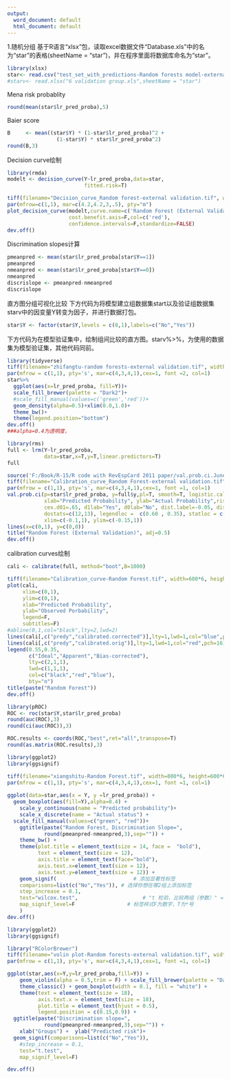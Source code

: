 ---
output:
  word_document: default
  html_document: default
---
1.随机分组
基于R语言“xlsx”包，读取excel数据文件“Database.xls”中的名为“star”的表格(sheetName = "star")，并在程序里面将数据库命名为“star”。
```{r}
library(xlsx)
star<- read.csv("test_set_with_predictions-Random forests model-external validation.csv")
#starv<- read.xlsx("6 validation group.xls",sheetName = "star")
```

Mena risk probablity
```{r}
round(mean(star$lr_pred_proba),5)
```

Baier score
```{r}
B     <- mean((star$Y) * (1-star$lr_pred_proba)^2 + 
                (1-star$Y) * star$lr_pred_proba^2)
round(B,3)
```


Decision curve绘制
```{r}
library(rmda)
modelt <- decision_curve(Y~lr_pred_proba,data=star,
                         fitted.risk=T)
```

```{r}
tiff(filename="Decision_curve_Random forest-external validation.tif", width=600*6, height=600*6, res=90*6)
par(mfrow=c(1,1), mar=c(4.2,4.2,3,.5), pty="m")
plot_decision_curve(modelt,curve.name=c('Random Forest (External Validation)'),xlim=c(0,0.8),ylim=c(0,0.4),
                    cost.benefit.axis=F,col=c('red'),
                    confidence.intervals=F,standardize=FALSE)
dev.off()
```


Discrimination slopes计算
```{r}
pmeanpred <- mean(star$lr_pred_proba[star$Y==1])
pmeanpred 
nmeanpred <- mean(star$lr_pred_proba[star$Y==0])
nmeanpred
discrislope <- pmeanpred-nmeanpred
discrislope
```

直方图分组可视化比较
下方代码为将模型建立组数据集start以及验证组数据集starv中的因变量Y转变为因子，并进行数据打包。

```{r}
star$Y <- factor(star$Y,levels = c(0,1),labels=c("No","Yes"))
```

下方代码为在模型验证集中，绘制组间比较的直方图。starv%>%，为使用的数据集为模型验证集，其他代码同前。
```{r}
library(tidyverse)
tiff(filename="zhifangtu-random forests-external validation.tif", width=800*6, height=400*6, res=90*6)
par(mfrow = c(1,1), pty='s', mar=c(4,3,4,1),cex=1, font =2, col=1)
star%>%
  ggplot(aes(x=lr_pred_proba, fill=Y))+
  scale_fill_brewer(palette = "Dark2")+
  #scale_fill_manual(values=c('green','red'))+
  geom_density(alpha=0.5)+xlim(0.0,1.0)+
  theme_bw()+
  theme(legend.position="bottom")
dev.off()
###alpha=0.4为透明度，
```



```{r}
library(rms)
full <- lrm(Y~lr_pred_proba,
            data=star,x=T,y=T,linear.predictors=T)
full
```


```{r}
source('F:/Book/R-15/R code with RevEspCard 2011 paper/val.prob.ci.June09-3.r')
tiff(filename="Calibration_curve_Random Forest-external validation.tif", width=600*6, height=600*6, res=90*6)
par(mfrow = c(1,1), pty='s', mar=c(4,3,4,1),cex=1, font =1, col=1)
val.prob.ci(p=star$lr_pred_proba, y=full$y,pl=T, smooth=T, logistic.cal=F, g=10,
            xlab="Predicted Probability", ylab="Actual Probability",riskdist='predicted', cex.lab=.7, 
            cex.d01=.65, d1lab="Yes", d0lab="No", dist.label=-0.05, dist.label2=.025, 
            dostats=c(12,13), legendloc =  c(0.60 , 0.35), statloc = c(0,.80),
            xlim=c(-0.1,1), ylim=c(-0.15,1))
lines(x=c(0,1), y=c(0,0))
title("Random Forest (External Validation)", adj=0.5)
dev.off()
```



calibration curves绘制
```{r}
cali <- calibrate(full, method="boot",B=1000)

tiff(filename="Calibration_curve-Random Forest.tif", width=600*6, height=600*6, res=90*6)
plot(cali,
     xlim=c(0,1),
     ylim=c(0,1),
     xlab="Predicted Probability",
     ylab="Observed Porbability",
     legend=F,
     subtitles=F)
#abline(0,1,col="black",lty=2,lwd=2)
lines(cali[,c("predy","calibrated.corrected")],lty=1,lwd=1,col="blue",pch=16)
lines(cali[,c("predy","calibrated.orig")],lty=1,lwd=1,col="red",pch=16)
legend(0.55,0.35,
       c("Ideal","Apparent","Bias-corrected"),
       lty=c(2,1,1),
       lwd=c(1,1,1),
       col=c("black","red","blue"),
       bty="n")
title(paste("Random Forest"))
dev.off()
```


```{r}
library(pROC)
ROC <- roc(star$Y,star$lr_pred_proba)
round(auc(ROC),3)
round(ci(auc(ROC)),3)
```

```{r}
ROC.results <- coords(ROC,"best",ret="all",transpose=T)
round(as.matrix(ROC.results),3)
```


```{r}
library(ggplot2)
library(ggsignif)

tiff(filename="xiangshitu-Random Forest.tif", width=800*6, height=600*6, res=90*6)
par(mfrow = c(1,1), pty='s', mar=c(4,3,4,1),cex=1, font =1, col=1)
  
ggplot(data=star,aes(x = Y, y =lr_pred_proba)) +
  geom_boxplot(aes(fill=Y),alpha=0.4) +
    scale_y_continuous(name = "Predicted probability")+
    scale_x_discrete(name = "Actual status") +
  scale_fill_manual(values=c("green", "red"))+
    ggtitle(paste("Random Forest, Discrimination Slope=", 
            round(pmeanpred-nmeanpred,3),sep="")) +
    theme_bw() +
    theme(plot.title = element_text(size = 14, face =  "bold"),
          text = element_text(size = 12),
          axis.title = element_text(face="bold"),
          axis.text.x=element_text(size = 12),
          axis.text.y=element_text(size = 12)) +
    geom_signif(                         # 添加显著性标签
    comparisons=list(c("No","Yes")), # 选择你想在哪2组上添加标签
    step_increase = 0.1,
    test="wilcox.test",                     # "t 检验，比较两组（参数）" = "t.test","Wilcoxon 符号秩检验，比较两组（非参数）" = "wilcox.test"
    map_signif_level=F                 # 标签样式F为数字，T为*号
    )
dev.off()
```

```{r}
library(ggplot2)
library(ggsignif)

library("RColorBrewer")
tiff(filename="volin plot-Random forests-external validation.tif", width=600*6, height=500*6, res=90*6)
par(mfrow = c(1,1), pty='s', mar=c(4,3,4,1),cex=1, font =1, col=1)

ggplot(star,aes(x=Y,y=lr_pred_proba,fill=Y)) +
    geom_violin(alpha = 0.5,trim = F) + scale_fill_brewer(palette = "Dark2") + 
    theme_classic() + geom_boxplot(width = 0.1, fill = "white") + 
    theme(text = element_text(size = 18), 
          axis.text.x = element_text(size = 18), 
          plot.title = element_text(hjust = 0.5), 
          legend.position = c(0.15,0.9)) +
  ggtitle(paste("Discrimination slope=", 
            round(pmeanpred-nmeanpred,3),sep="")) +
    xlab("Groups") +  ylab("Predicted risk")+
  geom_signif(comparisons=list(c("No","Yes")), 
    #step_increase = 0.1,
    test="t.test",                    
    map_signif_level=F)

dev.off()
```

